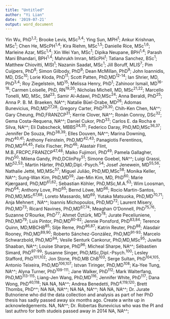 ```yaml
---
title: "Untitled"
author: "Yi Lian"
date: '2019-07-21'
output: word_document
---
```


Yin Wu, PhD^1,2^; Brooke Levis, MSc^3,4^; Ying Sun, MPH^1^; Ankur Krishnan, MSc^1^; Chen He, MScPH^1,4^; Kira Riehm, MSc^1,5^; Danielle Rice, MSc^1,6^; Marleine Azar, MSc^1,4^; Xin Wei Yan, MSc^1^; Dipika Neupane, BPH^1,4^; Parash Mani Bhandari, BPH^1,4^; Mahrukh Imran, MScPH^1^; Tatiana Sanchez, BSc^1^; Matthew Chiovitti, MISt^1^; Nazanin Saadat, MSc^1^; Jill Boruff, MLIS^7^; Pim Cuijpers, PhD^8^; Simon Gilbody, PhD^9^; Dean McMillan, PhD^9^; John Ioannidis, MD, DSc^10^; Lorie Kloda, PhD^11^; Scott Patten, PhD,MD^12-14^; Ian Shrier, MD, PhD^3,4^; Roy Ziegelstein, MD^15^; Melissa Henry, PhD^1^; Zahinoor Ismail, MD^16-18^; Carmen Loiselle, PhD, RN^19,20^; Nicholas Michell, MD, MSc^21,22^; Marcello Tonelli, MD, MSc, SM^23^; Samir Al-Adawi, PhD,MSc^24^; Anna Beraldi, PhD^25^; Anna P. B. M. Braeken, NA^^; Natalie Büel-Drabe, MD^26^; Adomas Bunevicius, PhD,MD^27,28^; Gregory Carter, PhD^29,30^; Chih-Ken Chen, NA^^; Gary Cheung, PhD,FRANZCP^31^; Kerrie Clover, NA^^; Ronán Conroy, DSc^32^; Gema Costa-Requena, NA^^; Daniel Cukor, PhD^33^; Carlos E. da Rocha e Silva, NA^^; Eli Dabscheck, MBBS^34,35^; Federico Daray, PhD,MD,MSc^36,37^; Jennifer De Souza, PhD^38,39^; Elles Douven, NA^^; Marina Downing, PhD^40,41^; Anthony Feinstein, PhD,MD^42,43^; Panagiotis Ferentinos, PhD,MD^44,45^; Felix Fischer, PhD^46^; Alastair Flint, M.B.,FRCPC,FRANZCP^47,48^; Maiko Fujimori, PhD^49^; Pamela Gallagher, PhD^50^; Milena Gandy, PhD,DClinPsy^51^; Simone Goebel, NA^^; Luigi Grassi, MD^52,53^; Martin Härter, PhD,MD,Dipl.-Psych.^54^; Josef Jenewein, MD^55,56^; Nathalie Jetté, MD,MSc^57^; Miguel Julião, PhD,MD,MSc^58^; Monika Keller, NA^^; Sung-Wan Kim, PhD,MD^59^; Jae-Min Kim, MD, PhD^60^; Marie Kjærgaard, PhD,MD^61,62^; Sebastian Köhler, PhD,MSc,M.A.^63^; Wim Loosman, PhD^64^; Anthony Love, PhD^65^; Bernd Löwe, MD^66^; Rocio Martin-Santos, PhD,MD,MSc^67,68^; Loreto Massardo, MD^69^; Yutaka Matsuoka, PhD,MD^70,71^; Anja Mehnert  , NA^^; Ioannis Michopoulos, PhD,MD^72^; Laurent Misery, PhD,MD^73^; Ricard Navines, PhD,MD^67,74^; Meaghan O'Donnell, PhD^75,76^; Suzanne O'Rourke, PhD^77^; Ahmet Öztürk, MD^78^; Jurate Peceliuniene, PhD,MD^79^; Luis Pintor, PhD,MD^80-82^; Jennie Ponsford, PhD^83,84^; Terence Quinn, MD,MBCHB^85^; Silje Reme, PhD^86,87^; Katrin Reuter, PhD^88^; Alasdair Rooney, PhD,MD^89,90^; Roberto Sánchez-González, PhD,MD^91-93^; Marcelo Schwarzbold, PhD,MD^94^; Vesile Senturk Cankorur, PhD,MD,MSc^95^; Juwita Shaaban, NA^^; Louise Sharpe, PhD^96^; Micheal Sharpe, NA^^; Sébastien Simard, PhD^97-99^; Susanne Singer, PhD,MSc,Dipl.-Psych.^100^; Lesley Stafford, PhD^101,102^; Jon Stone, PhD,MB ChB^103^; Serge Sultan, PhD^104,105^; Antonio Teixeira, PhD,MD^106,107^; Istvan Tiringer, PhD,MD^108^; Ka-Yee Tung, NA^^; Alyna Turner, PhD^109-111^; Jane Walker, PhD^112^; Mark Walterfang, PhD,MD^113-115^; Liang-Jen Wang, PhD,MD^116^; Jennifer White, PhD^117^; Dana Wong, PhD^40,118^; NA NA, NA^^; Andrea Benedetti, PhD^4,119,120^; Brett Thombs, PhD^^; NA NA, NA^^; NA NA, NA^^; NA NA, NA^^; Dr. Jurate Butnoriene who did the data collection and analysis as part of her PhD thesis has sadly passed away six months ago.  Create a write up in acknowledgements. NA, NA^^; Dr. Robertas Bunevicius who was the PI and last authro for both studeis passed away in 2014 NA, NA^^;